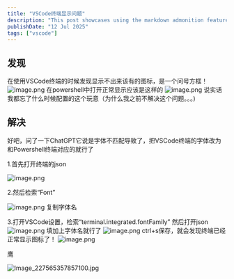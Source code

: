 ```yaml
---
title: "VSCode终端显示问题"
description: "This post showcases using the markdown admonition feature in Astro Cactus"
publishDate: "12 Jul 2025"
tags: ["vscode"]
---
```


<MusicPlayer netease={22638932} />

## 发现
 在使用VSCode终端的时候发现显示不出来该有的图标，是一个问号方框！
 ![image.png](https://roim-picx-9nr.pages.dev/rest/26mYqVK.png)
 在powershell中打开正常显示应该是这样的
 ![image.png](https://roim-picx-9nr.pages.dev/rest/bHgyqVK.png)
 说实话我都忘了什么时候配置的这个玩意（为什么我之前不解决这个问题。。。)
## 解决
好吧，问了一下ChatGPT它说是字体不匹配导致了，把VSCode终端的字体改为和Powershell终端对应的就行了

1.首先打开终端的json

![image.png](https://roim-picx-9nr.pages.dev/rest/WqozqVK.png)

2.然后检索“Font”

![image.png](https://roim-picx-9nr.pages.dev/rest/ohvzqVK.png)
复制字体名

3.打开VSCode设置，检索“terminal.integrated.fontFamily”
然后打开json
![image.png](https://roim-picx-9nr.pages.dev/rest/2CmARVK.png)
填加上字体名就行了
![image.png](https://roim-picx-9nr.pages.dev/rest/dXeaRVK.png)
ctrl+s保存，就会发现终端已经正常显示图标了！
![image.png](https://roim-picx-9nr.pages.dev/rest/rc7aRVK.png)

鹰

![Image_227565357857100.jpg](https://roim-picx-9nr.pages.dev/rest/HdUSkvK.jpeg)

